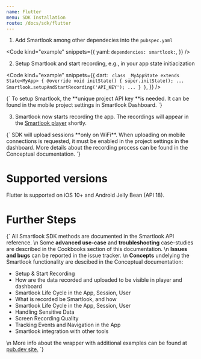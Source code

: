 ```yaml
---
name: Flutter
menu: SDK Installation
route: /docs/sdk/flutter
---
```



<Title>Flutter SDK Installation</Title>

1. Add Smartlook among other dependecies into the `pubspec.yaml`

<Code
  kind="example"
  snippets={{
    yaml: `
dependencies:
  smartlook:
`,
  }}
/>

2. Setup Smartlook and start recording, e.g., in your app state initiacization

<Code
  kind="example"
  snippets={{
    dart: `
class _MyAppState extends State<MyApp> {
	@override
	void initState() {
		super.initState();
		...
		Smartlook.setupAndStartRecording('API_KEY');
		...
	  }
}`,
  }}
/>

<TextBlock kind="important">
{`
To setup Smartlook, the **unique project API key **is needed. It can be found in the mobile project settings in <Link to="https://app.smartlook.com/settings/projects">Smartlook Dashboard</Link>.
`}
</TextBlock>

3. Smartlook now starts recording the app. The recordings will appear in the [Smartlook player](https://app.smartlook.com/) shortly.

<TextBlock kind="important">
{`
SDK will upload sessions **only on WiFi**. When uploading on mobile connections is requested, it must be enabled in the project settings in the dashboard. More details about the recording process can be found in the <Link to="/docs/sdk/conceptual/when-the-recordings-appear-in-dashboard">Conceptual documentation</Link>.
`}
</TextBlock>

# Supported versions

Flutter is supported on iOS 10+ and Android Jelly Bean (API 18).

# Further Steps

<TextBlock>{`
All Smartlook SDK methods are documented in the <Link to="/docs/sdk/api-reference" platform="flutter">Smartlook API reference</Link>.
\n
Some **advanced use-case** and **troubleshooting** case-studies are described in the Cookbooks section of this documentation.
\n
**Issues and bugs** can be reported in the <Link to="https://github.com/smartlook/smartlook-mobile-issue-tracker">issue tracker</Link>.
\n
**Concepts** undelying the Smartlook functionality are descibed in the Conceptual documentation:
* <Link to="/docs/sdk/conceptual/setup-and-start-recording" platform="flutter">Setup & Start Recording</Link>
* <Link to="/docs/sdk/conceptual/when-the-recordings-appear-in-dashboard" platform="flutter">How are the data recorded and uploaded to be visible in player and dashboard</Link>
* <Link to="/docs/sdk/conceptual/life-cycle-session-user" platform="flutter">Smartlook Life Cycle in the App, Session, User</Link>
* <Link to="/docs/sdk/conceptual/what-and-how-is-recorded" platform="flutter">What is recorded be Smartlook, and how</Link>
* <Link to="/docs/sdk/conceptual/life-cycle-session-user" platform="flutter">Smartlook Life Cycle in the App, Session, User</Link>
* <Link to="/docs/sdk/conceptual/handling-sensitive-data" platform="flutter">Handling Sensitive Data</Link>
* <Link to="/docs/sdk/conceptual/screen-recording-quality" platform="flutter">Screen Recording Quality</Link>
* Tracking <Link to="/docs/sdk/conceptual/event-tracking" platform="flutter">Events</Link> and <Link to="/docs/sdk/conceptual/recording-navigation" platform="flutter">Navigation</Link> in the App
* <Link to="/docs/sdk/conceptual/integrating-with-other-tools" platform="flutter">Smartlook integration with other tools</Link>
\n
More info about the wrapper with additional examples can be found at [pub.dev site.](https://pub.dev/packages/smartlook#-readme-tab-)
`}</TextBlock>
